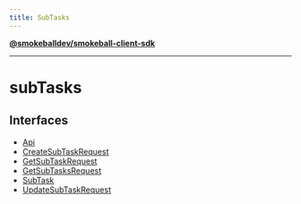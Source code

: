 ```yaml
---
title: SubTasks
---
```

[**@smokeballdev/smokeball-client-sdk**](../../../README.md)

***

# subTasks

## Interfaces

- [Api](interfaces/Api.md)
- [CreateSubTaskRequest](interfaces/CreateSubTaskRequest.md)
- [GetSubTaskRequest](interfaces/GetSubTaskRequest.md)
- [GetSubTasksRequest](interfaces/GetSubTasksRequest.md)
- [SubTask](interfaces/SubTask.md)
- [UpdateSubTaskRequest](interfaces/UpdateSubTaskRequest.md)
